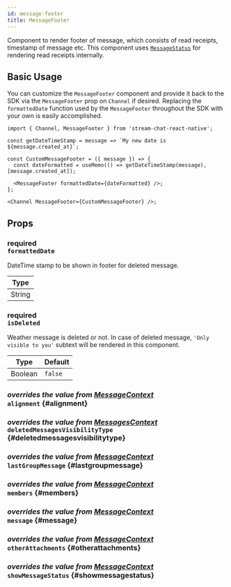 ```yaml
---
id: message-footer
title: MessageFooter
---
```



Component to render footer of message, which consists of read receipts, timestamp of message etc. This component uses [`MessageStatus`](./message-status.mdx) for rendering read receipts internally.

## Basic Usage

You can customize the `MessageFooter` component and provide it back to the SDK via the `MessageFooter` prop on `Channel` if desired.
Replacing the `formattedDate` function used by the `MessageFooter` throughout the SDK with your own is easily accomplished.

```tsx
import { Channel, MessageFooter } from 'stream-chat-react-native';

const getDateTimeStamp = message => `My new date is ${message.created_at}`;

const CustomMessageFooter = ({ message }) => {
  const dateFormatted = useMemo(() => getDateTimeStamp(message), [message.created_at]);

  <MessageFooter formattedDate={dateFormatted} />;
};

<Channel MessageFooter={CustomMessageFooter} />;
```

## Props

### <div class="label description required">required</div> `formattedDate`

DateTime stamp to be shown in footer for deleted message.

| Type   |
| ------ |
| String |

### <div class="label required">required</div> `isDeleted`

Weather message is deleted or not. In case of deleted message, `'Only visible to you'` subtext will be rendered in this component.

| Type    | Default |
| ------- | ------- |
| Boolean | `false` |

### <div class="label description">_overrides the value from [MessageContext](../../contexts/message-context#alignment)_</div> `alignment` {#alignment}

<Alignment />

### <div class="label description">_overrides the value from [MessagesContext](../../contexts/messages-context#deletedmessagesvisibiltytype)_</div> `deletedMessagesVisibilityType` {#deletedmessagesvisibilitytype}

<DeletedMessagesVisibilityType />

### <div class="label description">_overrides the value from [MessageContext](../../contexts/message-context#lastgroupmessage)_</div> `lastGroupMessage` {#lastgroupmessage}

<LastGroupMessage />

### <div class="label description">_overrides the value from [MessageContext](../../contexts/message-context#members)_</div> `members` {#members}

<Members />

### <div class="label description">_overrides the value from [MessageContext](../../contexts/message-context#message)_</div> `message` {#message}

<MessageProp />

### <div class="label description">_overrides the value from [MessageContext](../../contexts/message-context#otherattachments)_</div> `otherAttachments` {#otherattachments}

<OtherAttachments />

### <div class="label description">_overrides the value from [MessageContext](../../contexts/message-context#showmessagestatus)_</div> `showMessageStatus` {#showmessagestatus}

<ShowMessageStatus />

